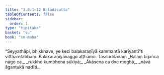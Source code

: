 ```yaml
---
title: "3.8.1–12 Balādisutta"
tableOfContents: false
sidebar:
  order: 1
type: "tipitaka"
basket: "su"
book: "sn-maha"
---
```



<DynamicBreadcrumb />

<Division number="439–450" book="sn-maha" bookNo="14">

<Paragraph number="984" book="sn-maha">
“Seyyathāpi, bhikkhave, ye keci balakaraṇīyā kammantā karīyantī”ti vitthāretabbaṃ.

</Paragraph>
</Division>

<Paragraph number="985" type="center" book="sn-maha">
Balakaraṇīyavaggo aṭṭhamo.



</Paragraph>

<Paragraph number="986" type="center" book="sn-maha">
Tassuddānaṃ


</Paragraph>

<Paragraph number="987" type="verses" book="sn-maha">
_Balaṃ bījañca nāgo ca,_  
_rukkho kumbhena sūkiyā;_  
_Ākāsena ca dve meghā,_  
_nāvā āgantukā nadīti._
</Paragraph>